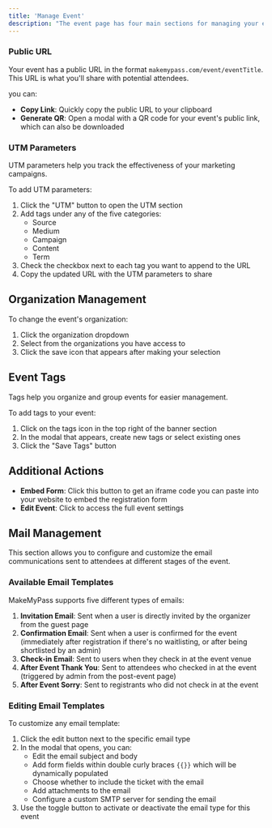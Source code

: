 ```yaml
---
title: 'Manage Event'
description: "The event page has four main sections for managing your event: public presence, appearance, attendee actions, and communication."
---
```



### Public URL

Your event has a public URL in the format `makemypass.com/event/eventTitle`. This URL is what you'll share with potential attendees.

you can:
- **Copy Link**: Quickly copy the public URL to your clipboard
- **Generate QR**: Open a modal with a QR code for your event's public link, which can also be downloaded

### UTM Parameters

UTM parameters help you track the effectiveness of your marketing campaigns.

To add UTM parameters:
1. Click the "UTM" button to open the UTM section
2. Add tags under any of the five categories:
   - Source
   - Medium
   - Campaign
   - Content
   - Term
3. Check the checkbox next to each tag you want to append to the URL
4. Copy the updated URL with the UTM parameters to share

## Organization Management

To change the event's organization:
1. Click the organization dropdown
2. Select from the organizations you have access to
3. Click the save icon that appears after making your selection

## Event Tags

Tags help you organize and group events for easier management.

To add tags to your event:
1. Click on the tags icon in the top right of the banner section
2. In the modal that appears, create new tags or select existing ones
3. Click the "Save Tags" button

## Additional Actions

- **Embed Form**: Click this button to get an iframe code you can paste into your website to embed the registration form
- **Edit Event**: Click to access the full event settings

## Mail Management

This section allows you to configure and customize the email communications sent to attendees at different stages of the event.

### Available Email Templates

MakeMyPass supports five different types of emails:

1. **Invitation Email**: Sent when a user is directly invited by the organizer from the guest page
2. **Confirmation Email**: Sent when a user is confirmed for the event (immediately after registration if there's no waitlisting, or after being shortlisted by an admin)
3. **Check-in Email**: Sent to users when they check in at the event venue
4. **After Event Thank You**: Sent to attendees who checked in at the event (triggered by admin from the post-event page)
5. **After Event Sorry**: Sent to registrants who did not check in at the event

### Editing Email Templates

To customize any email template:

1. Click the edit button next to the specific email type
2. In the modal that opens, you can:
   - Edit the email subject and body
   - Add form fields within double curly braces `{{}}` which will be dynamically populated
   - Choose whether to include the ticket with the email
   - Add attachments to the email
   - Configure a custom SMTP server for sending the email
3. Use the toggle button to activate or deactivate the email type for this event


